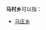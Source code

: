'''马村乡'''可以指：
{{PRC admin/disambig|13/01/32/200/000|41/09/22/203/000|41/11/21/202/000|51/11/26/201/000}}
* [[马庄乡|马庄乡]]
{{disambig|cat=三字中国乡名消歧义}}